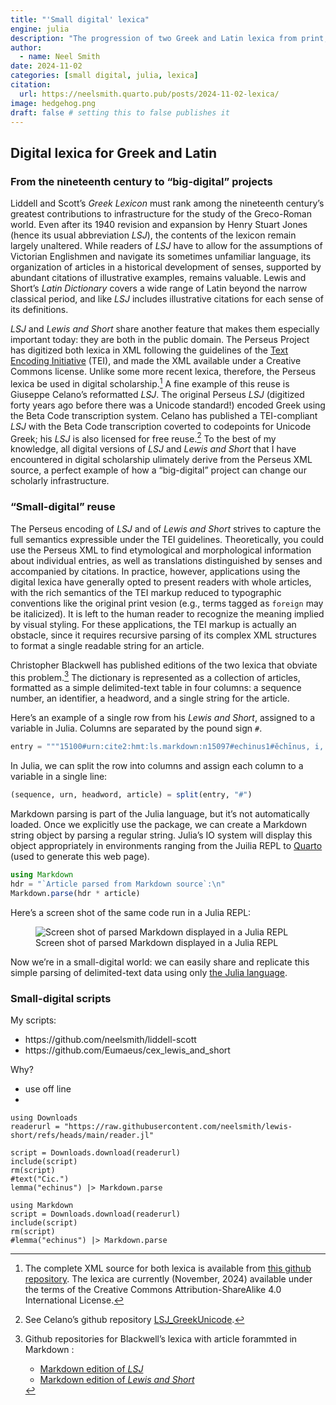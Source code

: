 ```yaml
---
title: "'Small digital' lexica"
engine: julia
description: "The progression of two Greek and Latin lexica from print, to big-digital, to small-digital use."
author:
  - name: Neel Smith
date: 2024-11-02
categories: [small digital, julia, lexica] 
citation: 
  url: https://neelsmith.quarto.pub/posts/2024-11-02-lexica/ 
image: hedgehog.png
draft: false # setting this to false publishes it
---
```


## Digital lexica for Greek and Latin

### From the nineteenth century to "big-digital" projects

Liddell and Scott's *Greek Lexicon* must rank among the nineteenth century's greatest contributions to infrastructure for the study of the Greco-Roman world. Even after its 1940 revision and expansion by Henry Stuart Jones (hence its usual abbreviation *LSJ*), the contents of the lexicon remain largely unaltered. While readers of *LSJ* have to allow for the assumptions of Victorian Englishmen and navigate its sometimes unfamiliar language, its organization of articles in a historical development of senses, supported by abundant citations of illustrative examples, remains valuable.  Lewis and Short's *Latin Dictionary* covers a wide range of Latin beyond the narrow classical period, and like *LSJ* includes illustrative citations for each sense of its definitions. 

*LSJ* and *Lewis and Short* share another feature that makes them especially important today: they are both in the public domain. The Perseus Project has digitized both lexica in XML following the guidelines of the [Text Encoding Initiative](https://www.tei-c.org) (TEI), and made the XML available under a Creative Commons license. Unlike some more recent lexica, therefore, the Perseus lexica be used in digital scholarship.[^perseus] A fine example of this reuse is Giuseppe Celano's reformatted *LSJ*. The original Perseus *LSJ* (digitized forty years ago before there was a Unicode standard!) encoded Greek using the Beta Code transcription system. Celano has published a TEI-compliant *LSJ* with the Beta Code transcription coverted to codepoints for Unicode Greek; his *LSJ* is also licensed for free reuse.[^giuseppe]  To the best of my knowledge, all digital versions of *LSJ* and *Lewis and Short* that I have encountered in digital scholarship ulimately derive from the Perseus XML source, a perfect example of how a "big-digital" project can change our scholarly infrastructure.




[^giuseppe]: See Celano's github repository [LSJ_GreekUnicode](https://github.com/gcelano/LSJ_GreekUnicode).


[^perseus]: The complete XML source for both lexica is available from [this github repository](https://github.com/PerseusDL/lexica/). The lexica are currently (November, 2024) available under the terms of the Creative Commons Attribution-ShareAlike 4.0 International License.

### "Small-digital" reuse

The Perseus encoding of *LSJ* and of *Lewis and Short* strives to capture the full semantics expressible under the TEI guidelines. Theoretically, you could use the Perseus XML to find etymological and morphological information about individual entries, as well as translations distinguished by senses and accompanied by citations. In practice, however, applications using the digital lexica have generally opted to present readers with whole articles, with the rich semantics of the TEI markup  reduced to typographic conventions like the original print vesion (e.g., terms tagged as `foreign` may be italicized). It is left to the human reader to recognize the meaning implied by visual styling. For these applications, the TEI markup is actually an obstacle, since it requires recursive parsing of its complex XML structures to format a single readable string for an article.

Christopher Blackwell has published editions of the two lexica that obviate this problem.[^eumaeus] The dictionary is represented as a collection of articles, formatted as a simple delimited-text table in four columns: a sequence number, an identifier, a headword, and a single string for the article.

Here's an example of a single row from his *Lewis and Short*, assigned to a variable in Julia.  Columns are separated by the pound sign `#`.

```julia
entry = """15100#urn:cite2:hmt:ls.markdown:n15097#echinus1#ĕchīnus, i, m., = ἐχῖνος, `I` *a hedgehog*, *urchin.* `I` Prop., usually the (edible) *sea-urchin*, Echinus esculentus, Linn.; Varr. L. L. 5, § 77 Müll.; Afran. ap. Non. 216, 11; Plin. 9, 31, 51, § 100 sq.; Hor. Epod. 5, 28; id. S. 2, 4, 33; 2, 8, 52; id. Ep. 1, 15, 23; Petr. 69, 7.— *The land-urchin* (otherwise called erinaceus), Claud. Idyll. 2, 17; cf. Isid. Orig. 12, 6, 57.— `II` Transf., of things having a similar shape. `I.A` *A copper vessel for the table*, perh. to wash out the cups in, *a rinsing-bowl*, Hor. S. 1, 6, 117, v. Heindorf, ad h. l.; id. ib. 2, 8, 52.— `I.B` *The prickly husk of a chestnut*, Calp. Ecl. 2, 83; Pall. Insit. 155.— `I.C` In archit., *an ornament under the chapiter of a Doric or Ionic column*, *an echinus*, Vitr. 4, 3, 4; 4, 7, 3; cf. Müller, Archaeol. § 277. """
```

In Julia, we can split the row into columns and assign each column to a variable in a single line:

```julia
(sequence, urn, headword, article) = split(entry, "#")
```


Markdown parsing is part of the Julia language, but it's not automatically loaded. Once we explicitly use the package, we can create a Markdown string object by parsing a regular string. Julia's IO system will display this object appropriately in environments ranging from the Juilia REPL to [Quarto](https://quarto.org) (used to generate this web page).


```julia
using Markdown
hdr = "`Article parsed from Markdown source`:\n"
Markdown.parse(hdr * article)
```


Here's a screen shot of the same code run in a Julia REPL:

![Screen shot of parsed Markdown displayed in a Julia REPL](./MD-in-REPL.png)


Now we're in a small-digital world: we can easily share and replicate this simple parsing of delimited-text data using only [the Julia language](https://neelsmith.quarto.pub/posts/2024-10-22-why-julia/index.html).

### Small-digital scripts

My scripts:

- https://github.com/neelsmith/liddell-scott
- https://github.com/Eumaeus/cex_lewis_and_short



Why?

- use off line
- 







```
using Downloads
readerurl = "https://raw.githubusercontent.com/neelsmith/lewis-short/refs/heads/main/reader.jl"

script = Downloads.download(readerurl)
include(script)
rm(script)
#text("Cic.") 
lemma("echinus") |> Markdown.parse
```


```
using Markdown
script = Downloads.download(readerurl)
include(script)
rm(script)
#lemma("echinus") |> Markdown.parse
```




[^eumaeus]: Github repositories for Blackwell's lexica with article forammted in Markdown :

    - [Markdown edition of *LSJ*](https://github.com/Eumaeus/cite_lsj_cex)
    - [Markdown edition of *Lewis and Short*](https://github.com/Eumaeus/cex_lewis_and_short)

